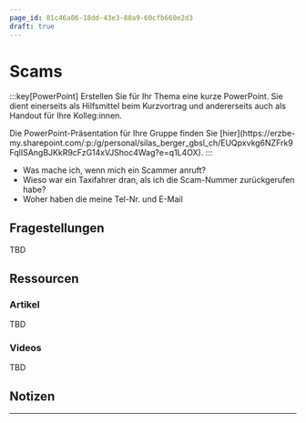 ```yaml
---
page_id: 81c46a06-18dd-43e3-88a9-60cfb660e2d3
draft: true
---
```



# Scams
:::key[PowerPoint]
Erstellen Sie für Ihr Thema eine kurze PowerPoint. Sie dient einerseits als Hilfsmittel beim Kurzvortrag und andererseits auch als Handout für Ihre Kolleg:innen.

<Restricted id='d94a7bf5-fbbe-41e0-90d8-5fd5a340f55f'>
  Die PowerPoint-Präsentation für Ihre Gruppe finden Sie [hier](https://erzbe-my.sharepoint.com/:p:/g/personal/silas_berger_gbsl_ch/EUQpxvkg6NZFrk9FqlISAngBJKkR9cFzG14xVJShoc4Wag?e=q1L4OX).
</Restricted>
:::

- Was mache ich, wenn mich ein Scammer anruft?
- Wieso war ein Taxifahrer dran, als ich die Scam-Nummer zurückgerufen habe?
- Woher haben die meine Tel-Nr. und E-Mail

## Fragestellungen
TBD

## Ressourcen
### Artikel
TBD

### Videos
TBD

## Notizen
<QuillV2 id='daaf906f-2a25-4a0e-ba56-54a228bf6c38' />

---